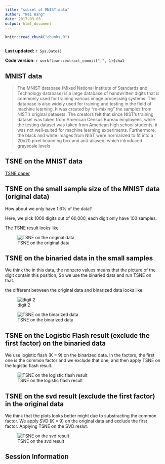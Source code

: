 ```yaml
---
title: "subset of MNIST data"
author: "Wei Wang"
date: 2017-03-03
output: html_document
---
```


```r
knitr::read_chunk("chunks.R")
```

```r
```

**Last updated:** `r Sys.Date()`

**Code version:** `r workflowr::extract_commit(".", 1)$sha1`


## MNIST data 

> The MNIST database (Mixed National Institute of Standards and Technology database) is a large database of handwritten digits that is commonly used for training various image processing systems. The database is also widely used for training and testing in the field of machine learning. It was created by "re-mixing" the samples from NIST's original datasets. The creators felt that since NIST's training dataset was taken from American Census Bureau employees, while the testing dataset was taken from American high school students, it was not well-suited for machine learning experiments. Furthermore, the black and white images from NIST were normalized to fit into a 20x20 pixel bounding box and anti-aliased, which introduced grayscale levels

## TSNE on the MNIST data

[TSNE paper](http://www.jmlr.org/papers/volume9/vandermaaten08a/vandermaaten08a.pdf)

## TSNE on the small sample size of the MNIST data (original data)

How about we only have 1.6% of the data?

Here, we pick 1000 digits out of 60,000, each digit only have 100 samples.

The TSNE result looks like

![TSNE on the original data](figure/MNISTdata_1000.Rmd/OTSNE_1K.png)


## TSNE on the binaried data in the small samples

We think the in this data, the nonzero values means that the picture of the digit contain this position, So we use the binaried data and run TSNE on that.

the different between the original data and binarized data looks like:

![digit 2](figure/MNISTdata_1000.Rmd/binarydata.png)

![TSNE on the binarized data](figure/MNISTdata_1000.Rmd/TSNE_MNIST1K.png)


## TSNE on the Logistic Flash result (exclude the first factor) on the binaried data

We use logistic flash (K = 9) on the binarized data. In the factors, the first one is the common factor and we exclude that one, and then apply TSNE on the logistic flash result. 

![TSNE on the logistic flash result](figure/MNISTdata_1000.Rmd/TSNE_LF_1K.png)

## TSNE on the svd result (exclude the first factor) in the original data

We think that the plots looks better might due to substracting the common factor. We apply SVD (K = 9) on the original data and exclude the first factor. Applying TSNE on the SVD reslut.

![TSNE on the svd result](figure/MNISTdata_1000.Rmd/svdTSNE_1K.png)

## Session Information

```r
```
